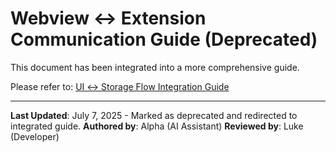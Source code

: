 # Webview ↔ Extension Communication Guide (Deprecated)

This document has been integrated into a more comprehensive guide.

Please refer to: [UI ↔ Storage Flow Integration Guide](./ui-to-storage-flow-integrated.en.mdx)

---

**Last Updated**: July 7, 2025 - Marked as deprecated and redirected to integrated guide.
**Authored by**: Alpha (AI Assistant)
**Reviewed by**: Luke (Developer)
